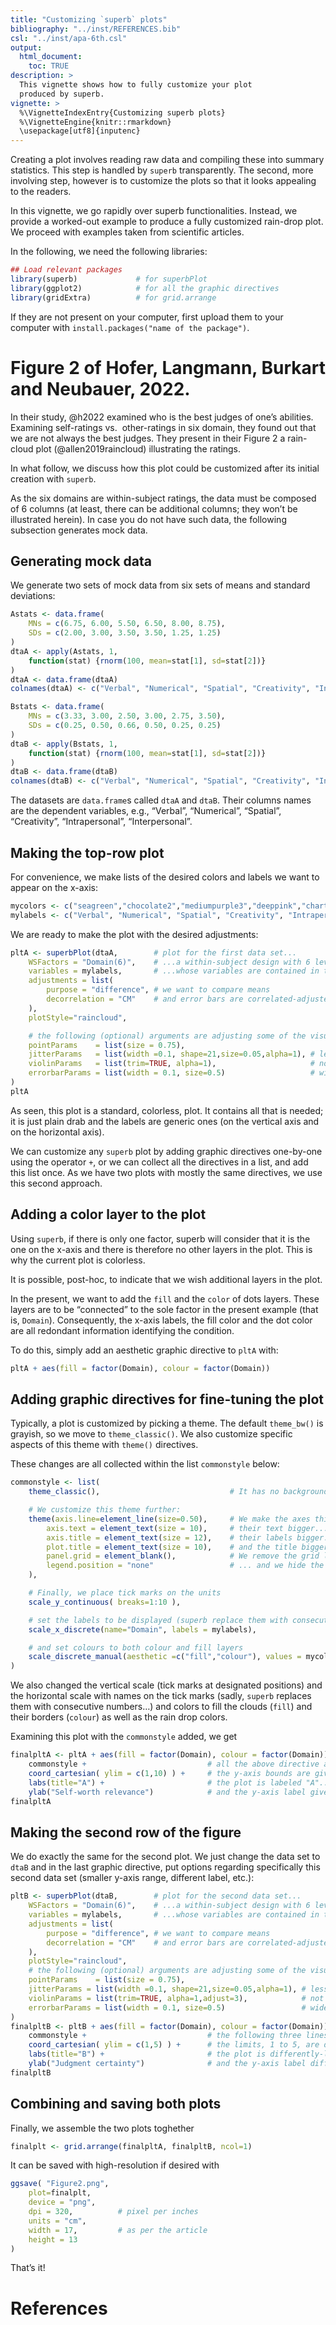 ```yaml
---
title: "Customizing `superb` plots"
bibliography: "../inst/REFERENCES.bib"
csl: "../inst/apa-6th.csl"
output: 
  html_document:
    toc: TRUE
description: >
  This vignette shows how to fully customize your plot
  produced by superb.
vignette: >
  %\VignetteIndexEntry{Customizing superb plots}
  %\VignetteEngine{knitr::rmarkdown}
  \usepackage[utf8]{inputenc}
---
```


Creating a plot involves reading raw data and compiling these into summary statistics.
This step is handled by `superb` transparently. The second, more involving step, however
is to customize the plots so that it looks appealing to the readers.

In this vignette, we go rapidly over superb functionalities. Instead, we provide a worked-out 
example to produce a fully customized rain-drop plot. We proceed with examples taken from 
scientific articles.

In the following, we need the following libraries:

```r
## Load relevant packages
library(superb)             # for superbPlot
library(ggplot2)            # for all the graphic directives
library(gridExtra)          # for grid.arrange
```

If they are not present on your computer, first upload them to your computer with
``install.packages("name of the package")``.


# Figure 2 of Hofer, Langmann, Burkart and Neubauer, 2022.

In their study, @h2022 examined who is the best judges of one's abilities. Examining self-ratings vs. 
other-ratings in six domain, they found out that we are not always the best judges. They present in
their Figure 2 a rain-cloud plot (@allen2019raincloud) illustrating the ratings.

In what follow, we discuss how this plot could be customized after its initial creation with `superb`.

As the six domains are within-subject ratings, the data must be composed of 6 columns (at least, 
there can be additional columns; they won't be illustrated herein). In case you do not have such data, the 
following subsection generates mock data.

## Generating mock data

We generate two sets of mock data from six sets of means and standard deviations:

```r
Astats <- data.frame(
    MNs = c(6.75, 6.00, 5.50, 6.50, 8.00, 8.75),
    SDs = c(2.00, 3.00, 3.50, 3.50, 1.25, 1.25)
)
dtaA <- apply(Astats, 1, 
    function(stat) {rnorm(100, mean=stat[1], sd=stat[2])} 
)
dtaA <- data.frame(dtaA)
colnames(dtaA) <- c("Verbal", "Numerical", "Spatial", "Creativity", "Intrapersonal", "Interpersonal")

Bstats <- data.frame(
    MNs = c(3.33, 3.00, 2.50, 3.00, 2.75, 3.50),
    SDs = c(0.25, 0.50, 0.66, 0.50, 0.25, 0.25)
)
dtaB <- apply(Bstats, 1, 
    function(stat) {rnorm(100, mean=stat[1], sd=stat[2])} 
)
dtaB <- data.frame(dtaB)
colnames(dtaB) <- c("Verbal", "Numerical", "Spatial", "Creativity", "Intrapersonal", "Interpersonal")
```

The datasets are `data.frame`s called `dtaA` and `dtaB`. Their columns names are the dependent variables, e.g., 
"Verbal", "Numerical", "Spatial", "Creativity", "Intrapersonal", "Interpersonal".

## Making the top-row plot

For convenience, we make lists of the desired colors and labels we want to appear on the x-axis:

```r
mycolors <- c("seagreen","chocolate2","mediumpurple3","deeppink","chartreuse4", "darkgoldenrod1")
mylabels <- c("Verbal", "Numerical", "Spatial", "Creativity", "Intrapersonal", "Interpersonal")
```

We are ready to make the plot with the desired adjustments:

```r
pltA <- superbPlot(dtaA,        # plot for the first data set...
    WSFactors = "Domain(6)",    # ...a within-subject design with 6 levels
    variables = mylabels,       # ...whose variables are contained in the above list
    adjustments = list(
        purpose = "difference", # we want to compare means
        decorrelation = "CM"    # and error bars are correlated-adjusted
    ),
    plotStyle="raincloud",

    # the following (optional) arguments are adjusting some of the visuals
    pointParams    = list(size = 0.75),
    jitterParams   = list(width =0.1, shape=21,size=0.05,alpha=1), # less dispersed jitter dots,
    violinParams   = list(trim=TRUE, alpha=1),                     # not transparent,
    errorbarParams = list(width = 0.1, size=0.5)                   # wider bars, thicker lines.
)
pltA
```

As seen, this plot is a standard, colorless, plot. It contains all that is needed; it is just
plain drab and the labels are generic ones (on the vertical axis and on the horizontal axis).

We can customize any `superb` plot by adding graphic directives one-by-one using the operator `+`,
or we can collect all the directives in a list, and add this list once.
As we have two plots with mostly the same directives, we use this second approach.


## Adding a color layer to the plot


Using `superb`, if there is only one factor, superb will consider that
it is the one on the x-axis and there is therefore no other layers in the plot. This is 
why the current plot is colorless.

It is possible, post-hoc, to indicate that we wish additional layers in the plot.

In the present, we want to add the `fill` and the `color` of dots layers.
These layers are to be "connected" to the sole factor in the present example (that is, `Domain`).
Consequently, the  x-axis labels, the fill color and the dot color are all redondant information 
identifying the condition.

To do this, simply add an aesthetic graphic directive to `pltA` with:

```r
pltA + aes(fill = factor(Domain), colour = factor(Domain)) 
```


## Adding graphic directives for fine-tuning the plot

Typically, a plot is customized by picking a theme. The default `theme_bw()` is grayish, so
we move to `theme_classic()`. We also customize specific aspects of this theme with `theme()`
directives.

These changes are all collected within the list `commonstyle` below:

```r
commonstyle <- list(
    theme_classic(),                             # It has no background, no bounding box.

    # We customize this theme further:
    theme(axis.line=element_line(size=0.50),     # We make the axes thicker...
        axis.text = element_text(size = 10),     # their text bigger...
        axis.title = element_text(size = 12),    # their labels bigger...
        plot.title = element_text(size = 10),    # and the title bigger as well.
        panel.grid = element_blank(),            # We remove the grid lines
        legend.position = "none"                 # ... and we hide the side legend.
    ),

    # Finally, we place tick marks on the units
    scale_y_continuous( breaks=1:10 ),

    # set the labels to be displayed (superb replace them with consecutive numbers...)
    scale_x_discrete(name="Domain", labels = mylabels),

    # and set colours to both colour and fill layers
    scale_discrete_manual(aesthetic =c("fill","colour"), values = mycolors)
)
```

We also changed the vertical scale (tick marks at designated positions) and the horizontal scale
with names on the tick marks (sadly, `superb` replaces them with consecutive numbers...) and
colors to fill the clouds (`fill`) and their borders (`colour`) as well as the rain drop colors.

Examining this plot with the `commonstyle` added, we get

```r
finalpltA <- pltA + aes(fill = factor(Domain), colour = factor(Domain)) + 
    commonstyle +                           # all the above directive are added;
    coord_cartesian( ylim = c(1,10) ) +     # the y-axis bounds are given ;
    labs(title="A") +                       # the plot is labeled "A"...
    ylab("Self-worth relevance")            # and the y-axis label given.
finalpltA
```


## Making the second row of the figure

We do exactly the same for the second plot. We just change the data set to `dtaB` and in the last
graphic directive, put options regarding specifically this second data set (smaller y-axis range, different
label, etc.):

```r
pltB <- superbPlot(dtaB,        # plot for the second data set...
    WSFactors = "Domain(6)",    # ...a within-subject design with 6 levels
    variables = mylabels,       # ...whose variables are contained in the above list
    adjustments = list(
        purpose = "difference", # we want to compare means
        decorrelation = "CM"    # and error bars are correlated-adjusted
    ),
    plotStyle="raincloud",
    # the following (optional) arguments are adjusting some of the visuals
    pointParams    = list(size = 0.75),
    jitterParams = list(width =0.1, shape=21,size=0.05,alpha=1), # less dispersed jitter dots,
    violinParams = list(trim=TRUE, alpha=1,adjust=3),            # not semi-transparent, smoother
    errorbarParams = list(width = 0.1, size=0.5)                 # wider bars, thicker lines.
)
finalpltB <- pltB + aes(fill = factor(Domain), colour = factor(Domain)) + 
    commonstyle +                           # the following three lines are the differences:
    coord_cartesian( ylim = c(1,5) ) +      # the limits, 1 to 5, are different 
    labs(title="B") +                       # the plot is differently-labeled
    ylab("Judgment certainty")              # and the y-axis label differns.
finalpltB
```



## Combining and saving both plots

Finally, we assemble the two plots toghether

```r
finalplt <- grid.arrange(finalpltA, finalpltB, ncol=1)
```

It can be saved with high-resolution if desired with

```r
ggsave( "Figure2.png",
    plot=finalplt,
    device = "png",
    dpi = 320,          # pixel per inches
    units = "cm",
    width = 17,         # as per the article
    height = 13
)
```

That's it!



# References

